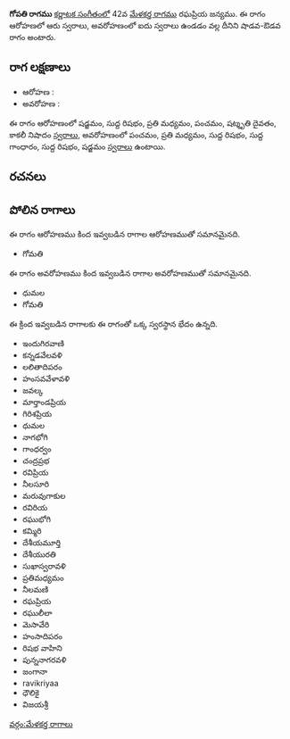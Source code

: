 {{Infobox ragam
	| name          	= గోపతి
	| synonym	    	= 
	| mela          	= 
	| chakra        	= 
	| janaka        	= 
	| type          	= శాడవ-ఔడవ
	| arohanam      	= {{svaraC|S|R1|M2|P|D3|N3}} 
	| avarohanam    	= {{svaraC|P|M2|R1|G1|R1|S}}
	| jeeva         	=
	| chhaya        	=
	| nyasa         	=
	| vishesha      	= 
	| equivalent  		= 
}}
{{కర్ణాటక సంగీత రాగాలు}}
'''గోపతి రాగము''' [[కర్ణాటక సంగీతం]]లో 42వ [[మేళకర్త రాగము]] రఘప్రియ జన్యము.  ఈ రాగం ఆరోహణలో ఆరు స్వరాలు, అవరోహణంలో ఐదు స్వరాలు ఉండడం వల్ల దీనిని షాడవ-ఔడవ రాగం అంటారు.


==రాగ లక్షణాలు==


* ఆరోహణ : {{svaraC|S|R1|M2|P|D3|N3}} 
* అవరోహణ : {{svaraC|P|M2|R1|G1|R1|S}}

ఈ రాగం ఆరోహణంలో షడ్జమం, సుద్ద రిషభం, ప్రతి మధ్యమం, పంచమం, షట్శృతి దైవతం, కాకలీ నిషాదం [[స్వరాలు]], అవరోహణంలో పంచమం, ప్రతి మధ్యమం, సుద్ద రిషభం, సుద్ద గాంధారం, సుద్ద రిషభం, షడ్జమం [[స్వరాలు]] ఉంటాయి.

==రచనలు==



==పోలిన రాగాలు==
ఈ రాగం ఆరోహణము కింద ఇవ్వబడిన రాగాల ఆరోహణముతో సమానమైనది.
* గోమతి

ఈ రాగం అవరోహణము కింద ఇవ్వబడిన రాగాల అవరోహణముతో సమానమైనది.
* ధుమల
* గోమతి

ఈ క్రింద ఇవ్వబడిన రాగాలకు ఈ రాగంతో ఒక్క స్వరస్థాన భేదం ఉన్నది.
* ఇందుగిరవాణి
* కన్నడవేలవళి
* లలితాదిపరం
* హంసవవేళావళి
* జవల్క
* మార్తాండప్రియ
* గిరిశప్రియ
* ధుమల
* నాగభోగి
* గాంధర్వం
* చంద్రప్రభ
* రవిప్రియ
* నీలసూరి
* మరువుగాకుల
* రవిరియ
* రఘుభోగి
* కమ్మిరి
* దేశీయమూర్తి
* దేశీయురతి
* సుఖాస్వరావళి
* ప్రతిమధ్యమం
* నీలమణి
* రఘప్రియ
* రఘులీలా
* మెసావేరి
* హంసాదిపరం
* రిషభ వాహిని
* పున్ననాగరవళి
* జంగానా
* ravikriyaa
* ధౌలికై
* విజయశ్రీ



[[వర్గం:మేళకర్త రాగాలు]]